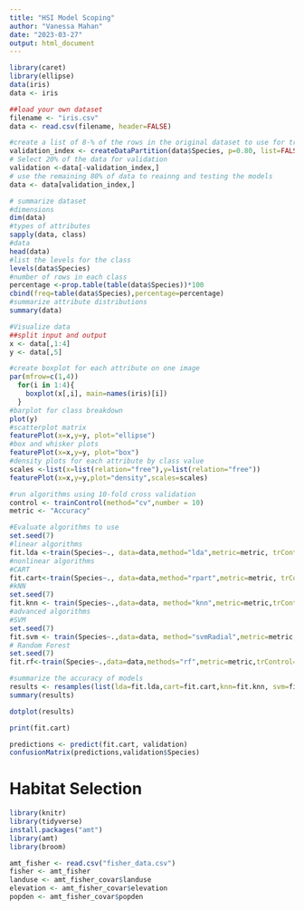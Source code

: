 ---
title: "HSI Model Scoping"
author: "Vanessa Mahan"
date: "2023-03-27"
output: html_document
---
```{r}
library(caret)
library(ellipse)
data(iris)
data <- iris
```

```{r}
##load your own dataset
filename <- "iris.csv"
data <- read.csv(filename, header=FALSE)
```

```{r}
#create a list of 8-% of the rows in the original dataset to use for trainng
validation_index <- createDataPartition(data$Species, p=0.80, list=FALSE)
# Select 20% of the data for validation
validation <-data[-validation_index,]
# use the remaining 80% of data to reainng and testing the models
data <- data[validation_index,]
```

```{r}
# summarize dataset
#dimensions
dim(data)
#types of attributes
sapply(data, class)
#data
head(data)
#list the levels for the class
levels(data$Species)
#number of rows in each class
percentage <-prop.table(table(data$Species))*100
cbind(freq=table(data$Species),percentage=percentage)
#summarize attribute distributions
summary(data)
```

```{r}
#Visualize data
##split input and output
x <- data[,1:4]
y <- data[,5]

#create boxplot for each attribute on one image
par(mfrow=c(1,4))
  for(i in 1:4){
    boxplot(x[,i], main=names(iris)[i])
  }
#barplot for class breakdown
plot(y)
#scatterplot matrix
featurePlot(x=x,y=y, plot="ellipse")
#box and whisker plots
featurePlot(x=x,y=y, plot="box")
#density plots for each attribute by class value
scales <-list(x=list(relation="free"),y=list(relation="free"))
featurePlot(x=x,y=y,plot="density",scales=scales)
```

```{r}
#run algorithms using 10-fold cross validation
control <- trainControl(method="cv",number = 10)
metric <- "Accuracy"
```

```{r}
#Evaluate algorithms to use
set.seed(7)
#linear algorithms
fit.lda <-train(Species~., data=data,method="lda",metric=metric, trControl=control)
#nonlinear algorithms
#CART
fit.cart<-train(Species~., data=data,method="rpart",metric=metric, trControl= control)
#kNN
set.seed(7)
fit.knn <- train(Species~.,data=data, method="knn",metric=metric,trControl=control)
#advanced algorithms 
#SVM
set.seed(7)
fit.svm <- train(Species~.,data=data, method="svmRadial",metric=metric, trControl=control)
# Random Forest
set.seed(7)
fit.rf<-train(Species~.,data=data,methods="rf",metric=metric,trControl=control)
```

```{r}
#summarize the accuracy of models
results <- resamples(list(lda=fit.lda,cart=fit.cart,knn=fit.knn, svm=fit.svm, rf=fit.rf))
summary(results)
```

```{r}
dotplot(results)
```

```{r}
print(fit.cart)
```

```{r}
predictions <- predict(fit.cart, validation)
confusionMatrix(predictions,validation$Species)
```

# Habitat Selection
```{r}
library(knitr)
library(tidyverse)
install.packages("amt")
library(amt)
library(broom)
```
```{r, data_amt}
amt_fisher <- read.csv("fisher_data.csv")
fisher <- amt_fisher
landuse <- amt_fisher_covar$landuse
elevation <- amt_fisher_covar$elevation
popden <- amt_fisher_covar$popden
```
